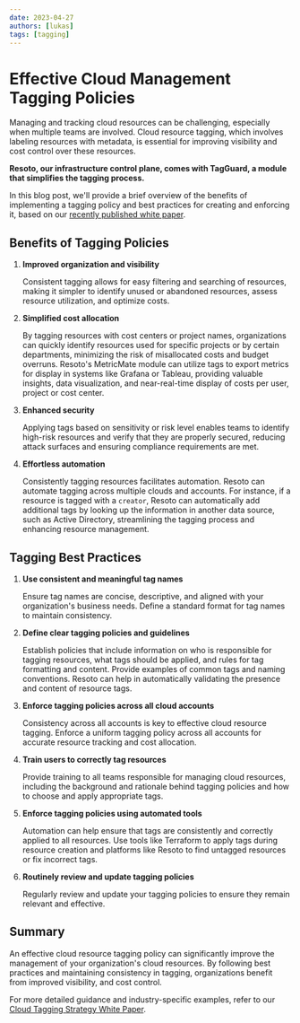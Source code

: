 ```yaml
---
date: 2023-04-27
authors: [lukas]
tags: [tagging]
---
```


# Effective Cloud Management Tagging Policies

Managing and tracking cloud resources can be challenging, especially when multiple teams are involved. Cloud resource tagging, which involves labeling resources with metadata, is essential for improving visibility and cost control over these resources.

**Resoto, our infrastructure control plane, comes with TagGuard, a module that simplifies the tagging process.**

In this blog post, we'll provide a brief overview of the benefits of implementing a tagging policy and best practices for creating and enforcing it, based on our [recently published white paper](https://cdn.some.engineering/resoto/whitepaper/Resoto_Cloud_Tagging_Strategy_White_Paper.pdf).

<!--truncate-->

## Benefits of Tagging Policies

1. **Improved organization and visibility**

   Consistent tagging allows for easy filtering and searching of resources, making it simpler to identify unused or abandoned resources, assess resource utilization, and optimize costs.

2. **Simplified cost allocation**

   By tagging resources with cost centers or project names, organizations can quickly identify resources used for specific projects or by certain departments, minimizing the risk of misallocated costs and budget overruns. Resoto's MetricMate module can utilize tags to export metrics for display in systems like Grafana or Tableau, providing valuable insights, data visualization, and near-real-time display of costs per user, project or cost center.

3. **Enhanced security**

   Applying tags based on sensitivity or risk level enables teams to identify high-risk resources and verify that they are properly secured, reducing attack surfaces and ensuring compliance requirements are met.

4. **Effortless automation**

   Consistently tagging resources facilitates automation. Resoto can automate tagging across multiple clouds and accounts. For instance, if a resource is tagged with a `creator`, Resoto can automatically add additional tags by looking up the information in another data source, such as Active Directory, streamlining the tagging process and enhancing resource management.

## Tagging Best Practices

1. **Use consistent and meaningful tag names**

   Ensure tag names are concise, descriptive, and aligned with your organization's business needs. Define a standard format for tag names to maintain consistency.

2. **Define clear tagging policies and guidelines**

   Establish policies that include information on who is responsible for tagging resources, what tags should be applied, and rules for tag formatting and content. Provide examples of common tags and naming conventions. Resoto can help in automatically validating the presence and content of resource tags.

3. **Enforce tagging policies across all cloud accounts**

   Consistency across all accounts is key to effective cloud resource tagging. Enforce a uniform tagging policy across all accounts for accurate resource tracking and cost allocation.

4. **Train users to correctly tag resources**

   Provide training to all teams responsible for managing cloud resources, including the background and rationale behind tagging policies and how to choose and apply appropriate tags.

5. **Enforce tagging policies using automated tools**

   Automation can help ensure that tags are consistently and correctly applied to all resources. Use tools like Terraform to apply tags during resource creation and platforms like Resoto to find untagged resources or fix incorrect tags.

6. **Routinely review and update tagging policies**

   Regularly review and update your tagging policies to ensure they remain relevant and effective.

## Summary

An effective cloud resource tagging policy can significantly improve the management of your organization's cloud resources. By following best practices and maintaining consistency in tagging, organizations benefit from improved visibility, and cost control.

For more detailed guidance and industry-specific examples, refer to our [Cloud Tagging Strategy White Paper](https://cdn.some.engineering/resoto/whitepaper/Resoto_Cloud_Tagging_Strategy_White_Paper.pdf).
